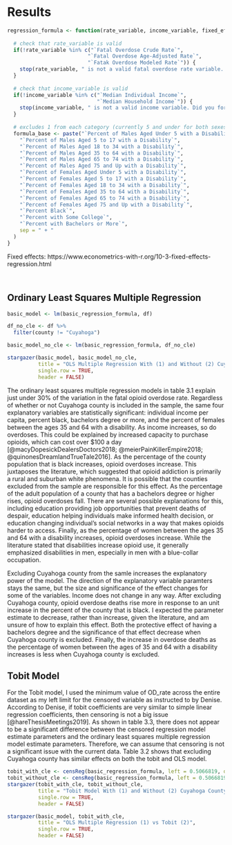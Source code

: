 # Results

```r
regression_formula <- function(rate_variable, income_variable, fixed_effects) {
  
  # check that rate_variable is valid
  if(!rate_variable %in% c("`Fatal Overdose Crude Rate`",
                          "`Fatal Overdose Age-Adjusted Rate`",
                          "`Fatak Overdose Modeled Rate`")) {
    stop(rate_variable, " is not a valid fatal overdose rate variable. Did you forget to wrap it in ``s like `Fatal Overdose Crude Rate`?")
  }
  
  # check that income_variable is valid
  if(!income_variable %in% c("`Median Individual Income`",
                             "`Median Household Income`")) {
    stop(income_variable, " is not a valid income variable. Did you forget to wrap it in ``s like `Median Individual Income`?")
  }
  
  # excludes 1 from each category (currently 5 and under for both sexes, highschool or less for education)
  formula_base <- paste("`Percent of Males Aged Under 5 with a Disability`",
    "`Percent of Males Aged 5 to 17 with a Disability`",
    "`Percent of Males Aged 18 to 34 with a Disability`",
    "`Percent of Males Aged 35 to 64 with a Disability`",
    "`Percent of Males Aged 65 to 74 with a Disability`",
    "`Percent of Males Aged 75 and Up with a Disability`",
    "`Percent of Females Aged Under 5 with a Disability`",
    "`Percent of Females Aged 5 to 17 with a Disability`",
    "`Percent of Females Aged 18 to 34 with a Disability`",
    "`Percent of Females Aged 35 to 64 with a Disability`",
    "`Percent of Females Aged 65 to 74 with a Disability`",
    "`Percent of Females Aged 75 and Up with a Disability`",
    "`Percent Black`",
    "`Percent with Some College`",
    "`Percent with Bachelors or More`",
    sep = " + "
  )
}
```

Fixed effects: https://www.econometrics-with-r.org/10-3-fixed-effects-regression.html

```r
```

```r
```

## Ordinary Least Squares Multiple Regression

```r
basic_model <- lm(basic_regression_formula, df)

df_no_cle <- df %>%
  filter(county != "Cuyahoga")

basic_model_no_cle <- lm(basic_regression_formula, df_no_cle)
```

```r
stargazer(basic_model, basic_model_no_cle,
          title = "OLS Multiple Regression With (1) and Without (2) Cuyahoga County",
          single.row = TRUE,
          header = FALSE)
```

The ordinary least squares multiple regression models in table 3.1 explain just under 30% of the variation in the fatal opioid overdose rate. Regardless of whether or not Cuyahoga county is included in the sample, the same four explanatory variables are statistically significant: individual income per capita, percent black, bachelors degree or more, and the percent of females between the ages 35 and 64 with a disability. As income increases, so do overdoses. This could be explained by increased capacity to purchase opioids, which can cost over $100 a day [@macyDopesickDealersDoctors2018; @meierPainKillerEmpire2018; @quinonesDreamlandTrueTale2016]. As the percentage of the county population that is black increases, opioid overdoses increase. This juxtaposes the literature, which suggested that opioid addiction is primarily a rural and suburban white phenomena. It is possible that the counties excluded from the sample are responsible for this effect. As the percentage of the adult population of a county that has a bachelors degree or higher rises, opioid overdoses fall. There are several possible explanations for this, including education providing job opportunities that prevent deaths of despair, education helping individuals make informed health decision, or education changing individual's social networks in a way that makes opioids harder to access. Finally, as the percentage of women between the ages 35 and 64 with a disability increases, opioid overdoses increase. While the literature stated that disabilities increase opioid use, it generally emphasized disabilities in men, especially in men with a blue-collar occupation.

Excluding Cuyahoga county from the samle increases the explanatory power of the model. The direction of the explanatory variable paramters stays the same, but the size and significance of the effect changes for some of the variables. Income does not change in any way. After excluding Cuyahoga county, opioid overdose deaths rise more in response to an unit increase in the percent of the county that is black. I expected the parameter estimate to decrease, rather than increase, given the literature, and am unsure of how to explain this effect. Both the protective effect of having a bachelors degree and the significance of that effect decrease when Cuyahoga county is excluded. Finally, the increase in overdose deaths as the percentage of women between the ages of 35 and 64 with a disability increases is less when Cuyahoga county is excluded. 

## Tobit Model

For the Tobit model, I used the minimum value of OD_rate across the entire dataset as my left limit for the censored variable as instructed to by Denise. According to Denise, if tobit coefficients are very similar to simple linear regression coefficients, then censoring is not a big issue [@hareThesisMeetings2019]. As shown in table 3.3, there does not appear to be a significant difference between the censored regression model estimate parameters and the ordinary least squares multiple regression model estimate parameters. Therefore, we can assume that censoring is not a significant issue with the current data. Table 3.2 shows that excluding Cuyahoga county has similar effects on both the tobit and OLS model.

```r
tobit_with_cle <- censReg(basic_regression_formula, left = 0.5066819, data = df, logLikOnly = FALSE)
tobit_without_cle <- censReg(basic_regression_formula, left = 0.5066819, data = df_no_cle, logLikOnly = FALSE)
stargazer(tobit_with_cle, tobit_without_cle,
          title = "Tobit Model With (1) and Without (2) Cuyahoga County",
          single.row = TRUE,
          header = FALSE)
```

```r
stargazer(basic_model, tobit_with_cle,
          title = "OLS Multiple Regression (1) vs Tobit (2)",
          single.row = TRUE,
          header = FALSE)
```
